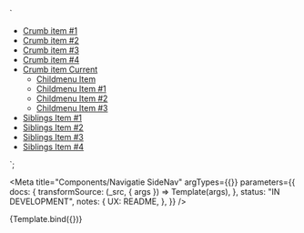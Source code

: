 <!--
@license EUPL-1.2
Copyright (c) 2021 A Herring
-->


<!-- Import component and component styles -->


<!-- Import Docs -->

  `<div class="utrecht-navhtml">
   <nav class="utrecht-sidenav">
        <ul class="utrecht-sidenav__list">
          <li class="utrecht-sidenav__item"><a class="utrecht-sidenav__link" href="#">Crumb item #1</a></li>
          <li class="utrecht-sidenav__item"><a class="utrecht-sidenav__link" href="#">Crumb item #2</a></li>
          <li class="utrecht-sidenav__item"><a class="utrecht-sidenav__link" href="#">Crumb item #3</a></li>
          <li class="utrecht-sidenav__item"><a class="utrecht-sidenav__link" href="#"> Crumb item #4</a></li>
          <li class="utrecht-sidenav__item"><a class="utrecht-sidenav__link utrecht-sidenav__link--current" href="#">Crumb item Current</a>
             <ul class="utrecht-sidenav__list utrecht-sidenav__list--child">
                  <li class="utrecht-sidenav__item utrecht-sidenav__item--child"><a class="utrecht-sidenav__link utrecht-sidenav__link--child" href="#">Childmenu Item </a></li>
                  <li class="utrecht-sidenav__item utrecht-sidenav__item--child"><a class="utrecht-sidenav__link utrecht-sidenav__link--child" href="#">Childmenu Item #1</a></li>
                  <li class="utrecht-sidenav__item utrecht-sidenav__item--child"><a class="utrecht-sidenav__link utrecht-sidenav__link--child" href="#">Childmenu Item #2</a></li>
                  <li class="utrecht-sidenav__item utrecht-sidenav__item--child"><a class="utrecht-sidenav__link utrecht-sidenav__link--child" href="#">Childmenu Item #3</a></li>
              </ul>
          </li>
          <li class="utrecht-sidenav__item utrecht-sidenav__item--sibling"><a class="utrecht-sidenav__link utrecht-sidenav__link--sibling" href="#">Siblings Item #1</a></li>
          <li class="utrecht-sidenav__item utrecht-sidenav__item--sibling"><a class="utrecht-sidenav__link utrecht-sidenav__link--sibling" href="#">Siblings Item #2</a></li>
          <li class="utrecht-sidenav__item utrecht-sidenav__item--sibling"><a class="utrecht-sidenav__link utrecht-sidenav__link--sibling" href="#">Siblings Item #3</a></li>
            <li class="utrecht-sidenav__item utrecht-sidenav__item--sibling"><a class="utrecht-sidenav__link utrecht-sidenav__link--sibling" href="#">Siblings Item #4</a></li>
        </ul>
      </nav>
    </div>`;

<Meta
  title="Components/Navigatie SideNav"
  argTypes={{}}
  parameters={{
    docs: {
      transformSource: (_src, { args }) => Template(args),
    },
    status: "IN DEVELOPMENT",
    notes: {
      UX: README,
    },
  }}
/>

<Canvas>
  <Story name="Side Nav">{Template.bind({})}</Story>
</Canvas>
